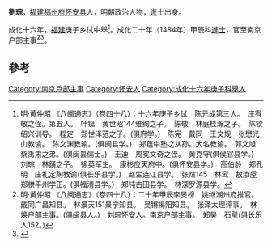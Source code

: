 '''劉琮'''，[[福建|福建]][[福州府|福州府]][[怀安县|怀安县]]人，明朝政治人物，進士出身。

成化十六年，[[福建|福建]]庚子乡试中舉<ref>明·黄仲昭 《八闽通志》（卷四十八）：十六年庚子乡试　陈元成第三人。　庄宥敬之侄。第五人。　叶铤　黄世昭144维绚之子。　陈敬　林庭桂瀚之子。　陈钦绍兴训导。　程定　郑世泽范之子。(俱府学。)　陈宪　戴同　王文规　张懋光山教谕。　陈文渊教谕。(俱闽县学。)　郑蕴中塾之从孙。大名教谕。　郭文旭　蔡禹肃之弟。(俱闽县儒士。)　王迪　周冕文奇之侄。　黄克守(俱侯官县学。)　刘琮　林鐄之子。　徐英军生。　康彬应天府中。(俱怀安县学。)　高伯龄　郑孔明　庄礼定陶教谕(俱长乐县学。)　赵坣连江县学。　张煊145　林鸾　敖汝垕　郑栱平州学正。(俱福清县学。)　郑钝古田县学。　林深罗源县学。</ref>。成化二十年（1484年）甲辰科[[進士|進士]]，官至南京户部主事<ref>明·黄仲昭 《八闽通志》（卷四十八）：二十年甲辰李旻榜　姚继潮州府推官。　戴同广昌知县。　林景天151景宁知县。　吴锵揭阳知县。　张泽大理评事。　林焕户部主事。(俱闽县人。)　刘琮怀安人。南京户部主事。　郑昊　石璧(俱长乐人152。)</ref><ref>{{cite web|title=《福州府志（清·乾隆）》选举四|url=http://www.fzdqw.com/ShowText.asp?ToBook=1411&index=96&|publisher=福州地情网|accessdate=2014-05-04|deadurl=yes|archiveurl=https://web.archive.org/web/20140504191714/http://www.fzdqw.com/ShowText.asp?ToBook=1411&index=96&|archivedate=2014-05-04}}</ref>。

==參考==
{{reflist}}
{{明朝人物小作品}}
{{成化二十年甲辰科殿試金榜}}
{{DEFAULTSORT:Liu刘}}
[[Category:南京戶部主事|Category:南京戶部主事]]
[[Category:怀安人|Category:怀安人]]
[[Category:成化十六年庚子科舉人|Category:成化十六年庚子科舉人]]